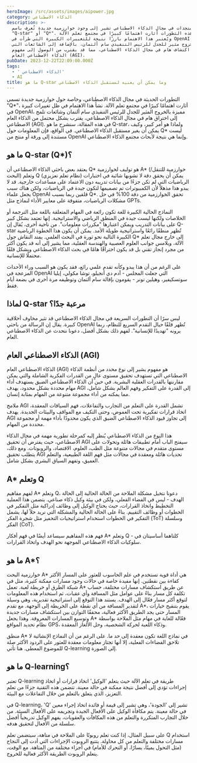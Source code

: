 ```yaml
---
heroImage: /src/assets/images/aipower.jpg
category: الذكاء الاصطناعي
description: >-
  آخر المستجدات في مجال الذكاء الاصطناعي تشير إلى وجود خوارزمية جديدة تُعرف باسم
  "Q-star" أو "Q*". هذه التطورات أثارت اهتمامًا كبيرًا في مجتمع تعلم الآلة،
  ويُعتبر هذا الاهتمام بارزًا نتيجة للتغييرات الكبيرة التي طرأت في OpenAI، والتي
  انعكست بخروج مثير للجدل للرئيس التنفيذي سام ألتمان، بالإضافة إلى الشائعات التي
  تلمح إلى اكتشاف هام في مجال الذكاء الاصطناعي، مما قد يقترب من الوصول إلى مفهوم
  الذكاء الاصطناعي العام (AGI).
pubDate: 2023-12-22T22:09:00.000Z
tags:
  - ' الذكاء الاصطناعي'
  - AI
title: ما هو Q-star وما يمكن أن يعنيه لمستقبل الذكاء الاصطناعي
---
```


التطورات الحديثة في مجال الذكاء الاصطناعي، وخاصة حول خوارزمية جديدة تسمى "Q\*"، أثارت اهتمامًا كبيرًا في مجتمع تعلم الآلة. نشأ هذا الاهتمام في ظل تغييرات كبيرة في OpenAI، مميزة بالخروج المثير للجدل للرئيس التنفيذي سام ألتمان وشائعات تلمح إلى اختراق هام في مجال الذكاء الاصطناعي، يقترب بشكل محتمل من الذكاء العام الاصطناعي (AGI). في هذه المقالة، سنشرح ما هو Q-star، ولماذا هو أمر كبير، وكيف يمكن أن يغير مستقبل الذكاء الاصطناعي. في الواقع، فإن المعلومات حول Q\* ليست مستندة إلى ورقة أو منتج من OpenAI وإنما هي نتيجة لأبحاث مجتمع الذكاء الاصطناعي.

## ما هو Q-star (Q\*)؟

يعتقد بعض باحثي الذكاء الاصطناعي أن Q\* هو توليف لخوارزمية A\* (خوارزمية للتنقل/البحث) وتعلم Q (نظام تعلم تعزيزي) يمكن أن يحقق دقة لا تشوبها شائبة في اختبارات الرياضيات التي لم تكن جزءًا من بيانات تدريبه دون الاعتماد على مساعدات خارجية. قد لا يبدو هذا مذهلاً لأن الكمبيوترات تم تصميمها لتكون جيدة في الرياضيات، ولكن هناك سبب يجعل علماء OpenAI قلقين ربما بسبب Q\*. تحقق الخوارزمية من دقة 100% في حل مشكلات الرياضيات، متفوقة على معايير الأداء لنماذج مثل GPTs.

النماذج الحالية الكبيرة للغة تكون رائعة في المهام المتعلقة باللغة مثل الترجمة أو الخلاصات ولكنها ليست جيدة في المنطق الرياضي والاستراتيجية. إنها تعتمد بشكل كبير على بيانات التدريب ويمكن اعتبارها "مكررات معلومات". من ناحية أخرى، يُقال إن Q-star تُظهر منطقًا رائعًا واستراتيجية طويلة الأمد. يمكن أن يكون هذا الخطوة الرياضية الكبيرة التالية نحو ثورة في البحث العلمي. يمتد النقاش حول Q\* إلى خارج مجال تعلم الآلة، ويلامس جوانب العلوم العصبية والهندسة العقلية، مما يشير إلى أنه قد يكون أكثر من مجرد إنجاز تقني بل قد يكون اختراقًا هامًا في بحث الذكاء الاصطناعي ويشكل قلقًا محتملًا للإنسانية.

على الرغم من أن هذا يبدو وكأنه تقدم علمي رائع، فقد يكون هو السبب وراء الأحداث المزعجة في OpenAI التي جعلت المجلس - آدم دي أنجيلو، توشا مكولي، إيليا سوتسكيفير، وهيلين تونر - يقومون بإقالة سام ألتمان وتوظيفه مرة أخرى في بضعة أيام فقط.

## لماذا Q-star مرعبة جدًا؟

ليس سرًا أن التطورات السريعة في مجال الذكاء الاصطناعي قد تثير مخاوف أخلاقية كبيرة. يقال إن الرسالة من باحثي OpenAI تُظهر قلقًا حيال التقدم السريع للنظام، ربما يرونه "تهديدًا للإنسانية". لفهم ذلك بشكل أفضل، دعونا نتحدث عن الذكاء الاصطناعي العام.

## الذكاء الاصطناعي العام (AGI)

الذكاء الاصطناعي العام (AGI) هو مفهوم يشير إلى نوع محدد من أنظمة الذكاء الاصطناعي التي تستهدف تحقيق مستوى عالٍ من القدرات الفكرية الشاملة والتي يمكن مقارنتها بالقدرات العقلية البشرية. في حين أن الذكاء الاصطناعي الضيق يستهدف أداء مهام محددة بشكل محدود، يهدف AGI إلى القدرة على التفكير وفهم العالم بشكل شامل، مما يمكنه من أداء مجموعة متنوعة من المهام بمثابة إنسان.

ملامح AGI تشمل القدرة على التعلم من التجارب والتفاعلات، فهم السياقات المعقدة، اتخاذ قرارات تفكيرية تحت الغموض، وحتى التكيف مع المواقف والبيئات الجديدة. يهدف AGI إلى تجاوز قيود الذكاء الاصطناعي الضيق الذي يكون محدودًا بأداء مهمة أو مجموعة محددة من المهام.

هذا النوع من الذكاء الاصطناعي يُنظر إليه كمرحلة تطورية مهمة في مجال الذكاء الاصطناعي، حيث يفترض أن تحقيق AGI سيفتح الباب أمام تطبيقات هائلة وتحولات على مستوى متقدم في مجالات متنوعة مثل الطب، العلوم، الاقتصاد، والروبوتات. ومع ذلك، يتطلب تحقيق AGI تحديات هائلة ومعقدة في مجالات مثل فهم اللغة الطبيعية، والتعلم العميق، وتفهم السياق البشري بشكل شامل.

## A\* وتعلم Q

لفهم مفاهيم A\* وتعلم Q، دعونا نتخيل مشكلة الملاحة من الحالة الحالية إلى الحالة الهدف - ليس في الفضاء الفعلي، ولكن في بيئة وكيل ذكاء صناعي. يتضمن هذا العملية التخطيط واتخاذ القرارات، حيث يحتاج الوكيل إلى وظائف إدراكية مثل التفكير في الخطوات أو وظائف التقييم. بناءً على الحالة الحالية والمشكلة التي نريد حلاً لها، يشمل التفكير في الخطوات استخدام استراتيجيات التحفيز مثل شجرة الفكر (ToT) وسلسلة الفكر (CoT).

فهم هذه المفاهيم سيساعد أيضًا في فهم أفكار A\* وتعلم Q - كلتاهما أساسيتان في سلوكيات الذكاء الاصطناعي الموجهة نحو الهدف واتخاذ القرارات.

## ما هو A\*؟

خوارزمية البحث A\* هي أداة قوية تستخدم في علم الحاسوب للعثور على المسار الأكثر كفاءة بين نقطتين. إنها مفيدة خاصة في حالات وجود مسارات ممكنة كثيرة، مثل في شبكة الطرق أو خريطة لعبة. تعمل A\* عن طريق استكشاف مسارات مختلفة، حساب تكلفة كل مسار بناءً على عوامل مثل المسافة وأي عقبات، ثم استخدام هذه المعلومات لتوقع أكثر مسار فعّال إلى الهدف. يستند هذا التوقع إلى استراتيجية تقديرية، وهي وسيلة لتقدير المسافة من أي نقطة على الخريطة إلى الوجهة. مع تقدم A\*، يقوم بتنقيح خيارات المسار حتى يجد الطريق الأكثر فعالية، محققًا التوازن بين استكشاف مسارات جديدة وتوسيع المسارات المعروفة. وهذا يجعل A\* فعّالة للغاية في مهام مثل الملاحة بواسطة نظام تحديد المواقع GPS، وذكاء اللعبة لحركة الشخصية، وحل الألغاز المعقدة.

منطق A\* في نماذج اللغة تكون معقدة إلى حد ما. على الرغم من أن النماذج الإنشائية لا تلاحق الفضاءات الفعلية، إلا أنها تجتاز معلومات معقدة للعثور على الردود الأكثر صلة للموضوع المعطى. هنا تأتي Q-learning إلى الصورة.

## ما هو Q-learning؟

تعتبر Q-learning طريقة في تعلم الآلة حيث يتعلم 'الوكيل' اتخاذ قرارات أو اتخاذ إجراءات تؤدي إلى أفضل نتيجة ممكنة في حالة معينة. تتضمن هذه التقنية جزءًا من تعلم التعزيز، الذي يتعلق بالتعلم من خلال التفاعلات مع البيئة.

في Q-learning، 'Q' تشير إلى 'الجودة'، وهي تشير إلى قيمة أو فائدة اتخاذ إجراء معين في حالة معينة. يتم مكافأة الوكيل على الأفعال الجيدة وتجريمه على الأفعال السيئة. من خلال التجارب المتكررة والتعلم من هذه المكافآت والعقوبات، يفهم الوكيل تدريجياً أفضل سلسلة من الأفعال لتحقيق هدفه.

على سبيل المثال، إذا كنت تعلم روبوتًا على الملاحة في متاهة، سيتضمن تعلم Q استخدام مسارات مختلفة والتعلم من كل محاولة. يتتبع الروبوت الإجراءات التي أدت إلى النجاح (مثل التحول يمينًا، يسارًا، أو التحرك للأمام) في أجزاء مختلفة من المتاهة. مع الوقت، يتعلم الروبوت الطريقة الأكثر فعالية للخروج.
